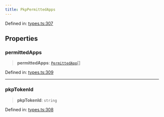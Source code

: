 ```yaml
---
title: PkpPermittedApps
---
```


Defined in: [types.ts:307](https://github.com/LIT-Protocol/Vincent/blob/59bbcc58961d006596c8c80671cc1200f69f2946/packages/libs/contracts-sdk/src/types.ts#L307)

## Properties

### permittedApps

> **permittedApps**: [`PermittedApp`](./PermittedApp)[]

Defined in: [types.ts:309](https://github.com/LIT-Protocol/Vincent/blob/59bbcc58961d006596c8c80671cc1200f69f2946/packages/libs/contracts-sdk/src/types.ts#L309)

***

### pkpTokenId

> **pkpTokenId**: `string`

Defined in: [types.ts:308](https://github.com/LIT-Protocol/Vincent/blob/59bbcc58961d006596c8c80671cc1200f69f2946/packages/libs/contracts-sdk/src/types.ts#L308)
